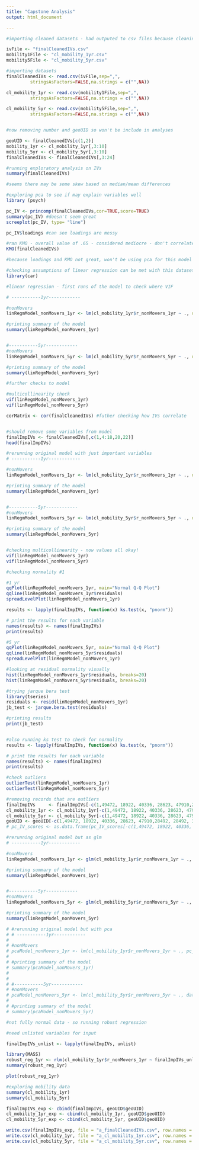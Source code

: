 ```yaml
---
title: "Capstone Analysis"
output: html_document

---
```




```r

#importing cleaned datasets - had outputed to csv files because cleaning stage is slow with imputation

ivFile <- "finalCleanedIVs.csv"
mobility1File <- "cl_mobility_1yr.csv"
mobility5File <- "cl_mobility_5yr.csv"

#importing datasets
finalCleanedIVs <- read.csv(ivFile,sep=",",
         stringsAsFactors=FALSE,na.strings = c("",NA))

cl_mobility_1yr <- read.csv(mobility1File,sep=",",
         stringsAsFactors=FALSE,na.strings = c("",NA))

cl_mobility_5yr <- read.csv(mobility5File,sep=",",
         stringsAsFactors=FALSE,na.strings = c("",NA))


#now removing number and geoUID so won't be include in analyses

geoUID <- finalCleanedIVs[c(1,2)]
mobility_1yr <- cl_mobility_1yr[,3:10]
mobility_5yr <- cl_mobility_5yr[,3:10]
finalCleanedIVs <- finalCleanedIVs[,3:24]

```


```r
#running exploratory analysis on IVs
summary(finalCleanedIVs)

#seems there may be some skew based on median/mean differences
```


```r
#exploring pca to see if may explain variables well
library (psych)

pc_IV <- princomp(finalCleanedIVs,cor=TRUE,score=TRUE)
summary(pc_IV) #doesn't seem great
screeplot(pc_IV, type= "line")

pc_IV$loadings #can see loadings are messy

#ran KMO - overall value of .65 - considered mediocre - don't correlate well
KMO(finalCleanedIVs) 

#because loadings and KMO not great, won't be using pca for this model

```



```r
#checking assumptions of linear regression can be met with this dataset in below sections
library(car)
```



```r
#linear regression - first runs of the model to check where VIF

# -----------1yr------------

#nonMovers
linRegmModel_nonMovers_1yr <- lm(cl_mobility_1yr$r_nonMovers_1yr ~ ., data = finalCleanedIVs)

#printing summary of the model
summary(linRegmModel_nonMovers_1yr)


#-----------5yr------------
#nonMovers
linRegmModel_nonMovers_5yr <- lm(cl_mobility_5yr$r_nonMovers_5yr ~ ., data = finalCleanedIVs)

#printing summary of the model
summary(linRegmModel_nonMovers_5yr)
```


```r
#further checks to model

#multicollinearity check
vif(linRegmModel_nonMovers_1yr)
vif(linRegmModel_nonMovers_5yr)

corMatrix <- cor(finalCleanedIVs) #futher checking how IVs correlate 


#should remove some variables from model 
finalImpIVs <- finalCleanedIVs[,c(1,4:18,20,22)]
head(finalImpIVs)
```


```r
#rerunning original model with just important variables
# -----------1yr------------

#nonMovers
linRegmModel_nonMovers_1yr <- lm(cl_mobility_1yr$r_nonMovers_1yr ~ ., data = finalImpIVs)

#printing summary of the model
summary(linRegmModel_nonMovers_1yr)


#-----------5yr------------
#nonMovers
linRegmModel_nonMovers_5yr <- lm(cl_mobility_5yr$r_nonMovers_5yr ~ ., data = finalImpIVs)

#printing summary of the model
summary(linRegmModel_nonMovers_5yr)


#checking multicollinearity - now values all okay!
vif(linRegmModel_nonMovers_1yr) 
vif(linRegmModel_nonMovers_5yr)


```



```r

#checking normality #1

#1 yr
qqPlot(linRegmModel_nonMovers_1yr, main="Normal Q-Q Plot")
qqline(linRegmModel_nonMovers_1yr$residuals)
spreadLevelPlot(linRegmModel_nonMovers_1yr)

results <- lapply(finalImpIVs, function(x) ks.test(x, "pnorm"))

# print the results for each variable
names(results) <- names(finalImpIVs)
print(results)

#5 yr
qqPlot(linRegmModel_nonMovers_5yr, main="Normal Q-Q Plot")
qqline(linRegmModel_nonMovers_5yr$residuals)
spreadLevelPlot(linRegmModel_nonMovers_1yr)


```




```r

#looking at residual normality visually
hist(linRegmModel_nonMovers_1yr$residuals, breaks=20)
hist(linRegmModel_nonMovers_5yr$residuals, breaks=20)

#trying jarque bera test
library(tseries)
residuals <- resid(linRegmModel_nonMovers_1yr)
jb_test <- jarque.bera.test(residuals)

#printing results
print(jb_test)


#also running ks test to check for normality
results <- lapply(finalImpIVs, function(x) ks.test(x, "pnorm"))

# print the results for each variable
names(results) <- names(finalImpIVs)
print(results)


```


```r
#check outliers
outlierTest(linRegmModel_nonMovers_1yr)
outlierTest(linRegmModel_nonMovers_5yr)

#removing records that are outliers
finalImpIVs     <- finalImpIVs[-c(1,49472, 18922, 40336, 28623, 47910,28492, 28492, 32484, 32780, 28411, 22217), ]
cl_mobility_1yr <- cl_mobility_1yr[-c(1,49472, 18922, 40336, 28623, 47910,28492, 28492, 32484, 32780, 28411, 22217), ]
cl_mobility_5yr <- cl_mobility_5yr[-c(1,49472, 18922, 40336, 28623, 47910,28492, 28492, 32484, 32780, 28411, 22217), ]
geoUID <- geoUID[-c(1,49472, 18922, 40336, 28623, 47910,28492, 28492, 32484, 32780, 28411, 22217),1:2]
# pc_IV_scores <- as.data.frame(pc_IV_scores[-c(1,49472, 18922, 40336, 28623, 47910,28492, 28492, 32484, 32780, 28411, 22217), ])
```


```r
#rerunning original model but as glm
# -----------1yr------------

#nonMovers
linRegmModel_nonMovers_1yr <- glm(cl_mobility_1yr$r_nonMovers_1yr ~ ., data = finalImpIVs)

#printing summary of the model
summary(linRegmModel_nonMovers_1yr)


#-----------5yr------------
#nonMovers
linRegmModel_nonMovers_5yr <- glm(cl_mobility_5yr$r_nonMovers_5yr ~ ., data = finalImpIVs)

#printing summary of the model
summary(linRegmModel_nonMovers_5yr)

```


```r
# #rerunning original model but with pca
# # -----------1yr------------
# 
# #nonMovers
# pcaModel_nonMovers_1yr <- lm(cl_mobility_1yr$r_nonMovers_1yr ~ ., pc_IV_scores)
# 
# #printing summary of the model
# summary(pcaModel_nonMovers_1yr)
# 
# 
# #-----------5yr------------
# #nonMovers
# pcaModel_nonMovers_5yr <- lm(cl_mobility_5yr$r_nonMovers_5yr ~ ., data = pc_IV_scores)
# 
# #printing summary of the model
# summary(pcaModel_nonMovers_5yr)
```




```r
#not fully normal data - so running robust regression

#need unlisted variables for input

finalImpIVs_unlist <- lapply(finalImpIVs, unlist)

library(MASS)
robust_reg_1yr <- rlm(cl_mobility_1yr$r_nonMovers_1yr ~ finalImpIVs_unlist$owner + finalImpIVs_unlist$notCond + finalImpIVs_unlist$less1PerRoom + finalImpIVs_unlist$suitable+finalImpIVs_unlist$onlyRegMaint+finalImpIVs_unlist$ownTenLess30Inc+finalImpIVs_unlist$own_perMortg+ finalImpIVs_unlist$own_per30PlusInc+finalImpIVs_unlist$own_medSheltCost+finalImpIVs_unlist$own_medValDwelling+finalImpIVs_unlist$ten_perSubHous+finalImpIVs_unlist$ten_per30PlusInc+finalImpIVs_unlist$ten_medMonthSheltCost+finalImpIVs_unlist$avgRoomPerDwell+finalImpIVs_unlist$typ_singleDetach+finalImpIVs_unlist$typ_apart5MoreStor+finalImpIVs_unlist$typ_movableDwell+finalImpIVs_unlist$popPerSqKm)
summary(robust_reg_1yr)

plot(robust_reg_1yr)
```


```r
#exploring mobility data
summary(cl_mobility_1yr)
summary(cl_mobility_5yr)

```

```r
finalImpIVs_exp <- cbind(finalImpIVs, geoUID$geoUID)
cl_mobility_1yr_exp <- cbind(cl_mobility_1yr, geoUID$geoUID)
cl_mobility_5yr_exp <- cbind(cl_mobility_5yr, geoUID$geoUID)

write.csv(finalImpIVs_exp, file = "a_finalCleanedIVs.csv", row.names = TRUE)
write.csv(cl_mobility_1yr, file = "a_cl_mobility_1yr.csv", row.names = TRUE)
write.csv(cl_mobility_5yr, file = "a_cl_mobility_5yr.csv", row.names = TRUE)
```






